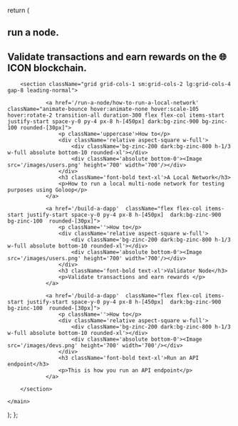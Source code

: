 
  return (
    <main className="font-montserrat leading-10 max-w-7xl mx-auto space-y-20 dark:text-zinc-300 text-zinc-700">
        <section className="pt-20 ">
            <h1 className="tracking-widest text-[36px] sm:text-[70px] lg:text-[100px] font-bold sm:leading-[70px] lg:leading-[100px] uppercase font-lemon">run a node.</h1>
            <h2 className="w-full lg:w-3/4 text-[20px] sm:text-[34px] lg:text-[34px] pt-4 leading-6 sm:leading-10">Validate transactions and earn rewards on the <span className="whitespace-nowrap font-bold">🌐 ICON blockchain.</span></h2>
        </section>
        
        <section className="grid grid-cols-1 sm:grid-cols-2 lg:grid-cols-4 gap-8 leading-normal">
           
                <a href='/run-a-node/how-to-run-a-local-network' className="animate-bounce hover:animate-none hover:scale-105 hover:rotate-2 transition-all duration-300 flex flex-col items-start justify-start space-y-0 py-4 px-8 h-[450px] dark:bg-zinc-900 bg-zinc-100 rounded-[30px]">
                    <p className='uppercase'>How to</p>
                    <div className='relative aspect-square w-full'>   
                        <div className='bg-zinc-200 dark:bg-zinc-800 h-1/3 w-full absolute bottom-10 rounded-xl'></div>                    
                        <div className='absolute bottom-0'><Image src='/images/users.png' height='700' width='700'/></div>                       
                    </div>
                    <h3 className='font-bold text-xl'>A Local Network</h3>
                    <p>How to run a local multi-node network for testing purposes using Goloop</p>
                </a>
           
                <a href='/build-a-dapp'  className="flex flex-col items-start justify-start space-y-0 py-4 px-8 h-[450px]  dark:bg-zinc-900 bg-zinc-100  rounded-[30px]">
                    <p className=''>How to</p>
                    <div className='relative aspect-square w-full'>   
                        <div className='bg-zinc-200 dark:bg-zinc-800 h-1/3 w-full absolute bottom-10 rounded-xl'></div>                    
                        <div className='absolute bottom-0'><Image src='/images/users.png' height='700' width='700'/></div>                       
                    </div>
                    <h3 className='font-bold text-xl'>Validator Node</h3>
                    <p>Validate transactions and earn rewards </p>
                </a>
           
                <a href='/build-a-dapp'  className="flex flex-col items-start justify-start space-y-0 py-4 px-8 h-[450px]  dark:bg-zinc-900 bg-zinc-100  rounded-[30px]">
                    <p className=''>How to</p>
                    <div className='relative aspect-square w-full'>   
                        <div className='bg-zinc-200 dark:bg-zinc-800 h-1/3 w-full absolute bottom-10 rounded-xl'></div>                    
                        <div className='absolute bottom-0'><Image src='/images/devs.png' height='700' width='700'/></div>                       
                    </div>
                    <h3 className='font-bold text-xl'>Run an API endpoint</h3>
                    <p>This is how you run an API endpoint</p>
                </a>
                        
        </section>

    </main>
  );
};




